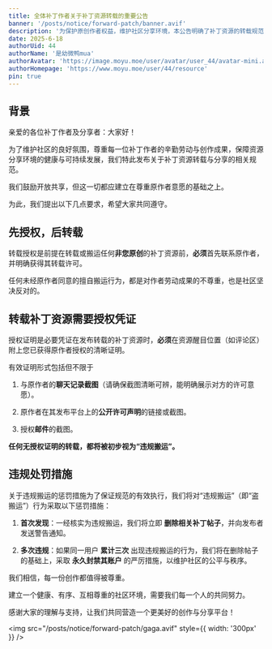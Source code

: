 ```yaml
---
title: 全体补丁作者关于补丁资源转载的重要公告
banner: '/posts/notice/forward-patch/banner.avif'
description: '为保护原创作者权益，维护社区分享环境，本公告明确了补丁资源的转载规范。所有转载行为必须获得原作者授权并提供有效证明，违规者将面临删帖乃至封禁账户的处罚。让我们共同守护创作成果，营造健康和谐的社区氛围。'
date: 2025-6-18
authorUid: 44
authorName: '是幼微鸭mua'
authorAvatar: 'https://image.moyu.moe/user/avatar/user_44/avatar-mini.avif'
authorHomepage: 'https://www.moyu.moe/user/44/resource'
pin: true
---
```


## 背景

亲爱的各位补丁作者及分享者：大家好！

为了维护社区的良好氛围，尊重每一位补丁作者的辛勤劳动与创作成果，保障资源分享环境的健康与可持续发展，我们特此发布关于补丁资源转载与分享的相关规范。

我们鼓励开放共享，但这一切都应建立在尊重原作者意愿的基础之上。

为此，我们提出以下几点要求，希望大家共同遵守。

## 先授权，后转载

转载授权是前提在转载或搬运任何**非您原创**的补丁资源前，**必须**首先联系原作者，并明确获得其转载许可。

任何未经原作者同意的擅自搬运行为，都是对作者劳动成果的不尊重，也是社区坚决反对的。

## 转载补丁资源需要授权凭证

授权证明是必要凭证在发布转载的补丁资源时，**必须**在资源醒目位置（如评论区）附上您已获得原作者授权的清晰证明。

有效证明形式包括但不限于

1. 与原作者的**聊天记录截图**（请确保截图清晰可辨，能明确展示对方的许可意愿）。

2. 原作者在其发布平台上的**公开许可声明**的链接或截图。

3. 授权**邮件**的截图。

**任何无授权证明的转载，都将被初步视为“违规搬运”。**

## 违规处罚措施

关于违规搬运的惩罚措施为了保证规范的有效执行，我们将对“违规搬运”（即“盗搬运”）行为采取以下惩罚措施：

1.  **首次发现**：一经核实为违规搬运，我们将立即 **删除相关补丁帖子**，并向发布者发送警告通知。

2.  **多次违规**：如果同一用户 **累计三次** 出现违规搬运的行为，我们将在删除帖子的基础上，采取 **永久封禁其账户** 的严厉措施，以维护社区的公平与秩序。

我们相信，每一份创作都值得被尊重。

建立一个健康、有序、互相尊重的社区环境，需要我们每一个人的共同努力。

感谢大家的理解与支持，让我们共同营造一个更美好的创作与分享平台！

<img src="/posts/notice/forward-patch/gaga.avif" style={{ width: '300px' }} />
